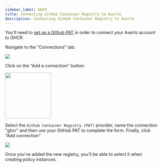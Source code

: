 ```yaml
---
sidebar_label: GHCR
title: Connecting GitHub Container Registry to Aserto
description: Connecting GitHub Container Registry to Aserto
---
```


You'll need to [set up a Github PAT](https://github.com/settings/tokens) in order to connect your Aserto account to GHCR.

Navigate to the "Connections" tab:

<img src='/connections-tab.png' />

Click on the "Add a connection" button:

<img src='/add-a-connection-button.png' width="150px"/>

Select the `Github Container Registry (PAT)` provider, name the connection "ghcr" and then use your GitHub PAT to complete the form. Finally, click "Add connection"

<img src='/add-ghcr-connection.png' />

Once you've added the new registry, you'll be able to select it when creating policy instances.